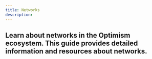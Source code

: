```yaml
---
title: Networks
description: 
---
```


  Learn about networks in the Optimism ecosystem. This guide provides detailed
  information and resources about networks.
---
<OPNetworks />
